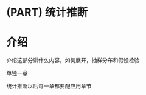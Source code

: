 # (PART) 统计推断 {#Statistical-Inference .unnumbered}

# 介绍 {#Statistical-Inference-Intro .unnumbered}

介绍这部分讲什么内容，如何展开，抽样分布和假设检验

单独一章

统计推断以后每一章都要配应用章节
